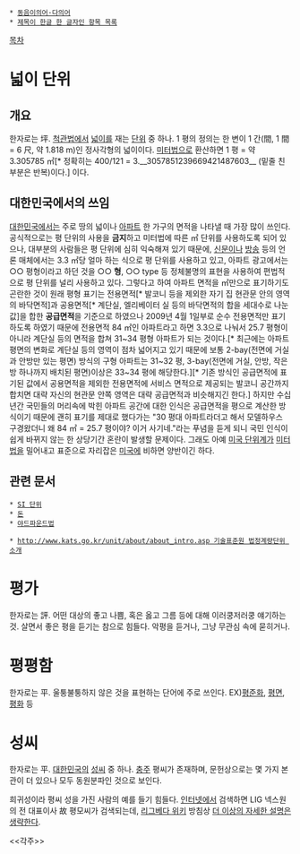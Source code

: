  * [[동음이의어·다의어]]
 * [[제목이 한글 한 글자인 항목 목록]]

[[목차]]

= 넓이 단위 =
== 개요 ==
한자로는 坪.
[[척관법]]에서 [[넓이]]를 재는 [[단위]] 중 하나. 1 평의 정의는 한 변이 1 간(間, 1 間 = 6 尺, 약 1.818 m)인 정사각형의 넓이이다. [[미터법]]으로 환산하면 1 평 = 약 3.305785 ㎡[* 정확히는 400/121 = 3.__3057851239669421487603__ (밑줄 친 부분은 반복)이다.] 이다.

== 대한민국에서의 쓰임 ==
[[대한민국]]에서는 주로 땅의 넓이나 [[아파트]] 한 가구의 면적을 나타낼 때 가장 많이 쓰인다. 공식적으로는 평 단위의 사용을 '''금지'''하고 미터법에 따른 ㎡ 단위를 사용하도록 되어 있으나, 대부분의 사람들은 평 단위에 심히 익숙해져 있기 때문에, [[신문]]이나 [[방송]] 등의 언론 매체에서는 3.3 ㎡당 얼마 하는 식으로 평 단위를 사용하고 있고, 아파트 광고에서는 ○○ 평형이라고 하던 것을 ○○ '''형''', ○○ type 등 정체불명의 표현을 사용하여 편법적으로 평 단위를 널리 사용하고 있다. 그렇다고 하여 아파트 면적을 ㎡만으로 표기하기도 곤란한 것이 원래 평형 표기는 전용면적[* 발코니 등을 제외한 자기 집 현관문 안의 영역의 바닥면적]과 공용면적[* 계단실, 엘리베이터 실 등의 바닥면적의 합을 세대수로 나눈 값]을 합한 '''공급면적'''을 기준으로 하였으나 2009년 4월 1일부로 순수 전용면적만 표기하도록 하였기 때문에 전용면적 84 ㎡인 아파트라고 하면 3.3으로 나눠서 25.7 평형이 아니라 계단실 등의 면적을 합쳐 31~34 평형 아파트가 되는 것이다.[* 최근에는 아파트 평면의 변화로 계단실 등의 영역이 점차 넓어지고 있기 때문에 보통 2-bay(전면에 거실과 안방만 있는 평면) 방식의 구형 아파트는 31~32 평, 3-bay(전면에 거실, 안방, 작은방 하나까지 배치된 평면)이상은 33~34 평에 해당한다.][* 기존 방식인 공급면적에 표기된 값에서 공용면적을 제외한 전용면적에 서비스 면적으로 제공되는 발코니 공간까지 합치면 대략 자신의 현관문 안쪽 영역은 대략 공급면적과 비슷해지긴 한다.] 하지만 수십년간 국민들의 머리속에 박힌 아파트 공간에 대한 인식은 공급면적을 평으로 계산한 방식이기 때문에 괜히 표기를 제대로 했다가는 "30 평대 아파트라더고 해서 모델하우스 구경왔더니 왜 84 ㎡ = 25.7 평이야? 이거 사기네."라는 푸념을 듣게 되니 국민 인식이 쉽게 바뀌지 않는 한 상당기간 혼란이 발생할 문제이다. 그래도 아예 [[미국 단위계]]가 [[미터법]]을 밀어내고 표준으로 자리잡은 [[미국]]에 비하면 양반이긴 하다.

== 관련 문서 ==
 * [[SI 단위]]
 * [[돈]]
 * [[야드파운드법]]

 * [[http://www.kats.go.kr/unit/about/about_intro.asp 기술표준원 법정계량단위 소개]]

= 평가 =
한자로는 評.
어떤 대상의 좋고 나쁨, 혹은 옳고 그름 등에 대해 이러쿵저러쿵 얘기하는 것. 살면서 좋은 평을 듣기는 참으로 힘들다. 악평을 듣거나, 그냥 무관심 속에 묻히거나.

= 평평함 =
한자로는 平. 울퉁불퉁하지 않은 것을 표현하는 단어에 주로 쓰인다. 
EX)[[평준화]], [[평면]], [[평화]] 등

= 성씨 =
한자로는 平.
[[대한민국]]의 [[성씨]] 중 하나. [[충주]] 평씨가 존재하며, 문헌상으로는 몇 가지 본관이 더 있으나 모두 동원분파인 것으로 보인다.

희귀성이라 평씨 성을 가진 사람의 예를 들기 힘들다. [[인터넷]]에서 검색하면 LIG 넥스원의 전 대표이사 故 평모씨가 검색되는데, [[리그베다 위키]] 방침상 [[더 이상의 자세한 설명은 생략한다]].

<<각주>>
